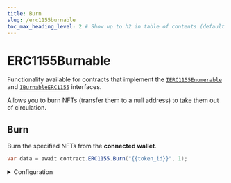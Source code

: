 ```yaml
---
title: Burn
slug: /erc1155burnable
toc_max_heading_level: 2 # Show up to h2 in table of contents (default is up to h3)
---
```


# ERC1155Burnable

Functionality available for contracts that implement the
[`IERC1155Enumerable`](/contracts/IERC1155Enumerable) and
[`IBurnableERC1155`](/contracts/IBurnableERC1155)
interfaces.

Allows you to burn NFTs (transfer them to a null address) to take them out of circulation.

## Burn

Burn the specified NFTs from the **connected wallet**.

```csharp
var data = await contract.ERC1155.Burn("{{token_id}}", 1);
```

<details>
  <summary>Configuration</summary>
  <div>

#### tokenId

The token ID of the NFT(s) you want to burn.

Must be a `string`.

#### amount

The amount of the NFT you want to burn of the specified token ID.

Must be an `int`.

</div>
</details>
